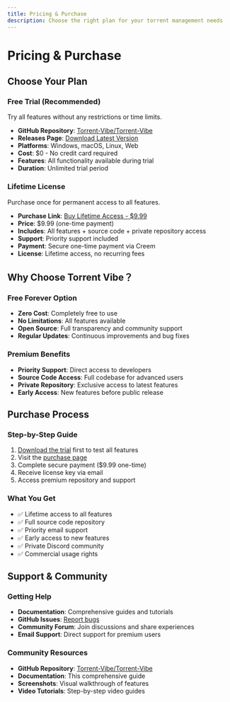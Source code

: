 ```yaml
---
title: Pricing & Purchase
description: Choose the right plan for your torrent management needs
---
```


# Pricing & Purchase

## Choose Your Plan

### Free Trial (Recommended)
Try all features without any restrictions or time limits.

- **GitHub Repository**: [Torrent-Vibe/Torrent-Vibe](https://github.com/Torrent-Vibe/Torrent-Vibe)
- **Releases Page**: [Download Latest Version](https://github.com/Torrent-Vibe/Torrent-Vibe/releases)
- **Platforms**: Windows, macOS, Linux, Web
- **Cost**: $0 - No credit card required
- **Features**: All functionality available during trial
- **Duration**: Unlimited trial period

### Lifetime License
Purchase once for permanent access to all features.

- **Purchase Link**: [Buy Lifetime Access - $9.99](https://www.creem.io/payment/prod_3MvxEew9LAj3kofPW6vqia)
- **Price**: $9.99 (one-time payment)
- **Includes**: All features + source code + private repository access
- **Support**: Priority support included
- **Payment**: Secure one-time payment via Creem
- **License**: Lifetime access, no recurring fees

## Why Choose Torrent Vibe？

### Free Forever Option
- **Zero Cost**: Completely free to use
- **No Limitations**: All features available
- **Open Source**: Full transparency and community support
- **Regular Updates**: Continuous improvements and bug fixes

### Premium Benefits
- **Priority Support**: Direct access to developers
- **Source Code Access**: Full codebase for advanced users
- **Private Repository**: Exclusive access to latest features
- **Early Access**: New features before public release

## Purchase Process

### Step-by-Step Guide

1. [Download the trial](https://github.com/Torrent-Vibe/Torrent-Vibe/releases) first to test all features
2. Visit the [purchase page](https://www.creem.io/payment/prod_3MvxEew9LAj3kofPW6vqia)
3. Complete secure payment ($9.99 one-time)
4. Receive license key via email
5. Access premium repository and support

### What You Get
- ✅ Lifetime access to all features
- ✅ Full source code repository
- ✅ Priority email support
- ✅ Early access to new features
- ✅ Private Discord community
- ✅ Commercial usage rights

## Support & Community

### Getting Help
- **Documentation**: Comprehensive guides and tutorials
- **GitHub Issues**: [Report bugs](https://github.com/Torrent-Vibe/Torrent-Vibe/issues)
- **Community Forum**: Join discussions and share experiences
- **Email Support**: Direct support for premium users

### Community Resources
- **GitHub Repository**: [Torrent-Vibe/Torrent-Vibe](https://github.com/Torrent-Vibe/Torrent-Vibe)
- **Documentation**: This comprehensive guide
- **Screenshots**: Visual walkthrough of features
- **Video Tutorials**: Step-by-step video guides